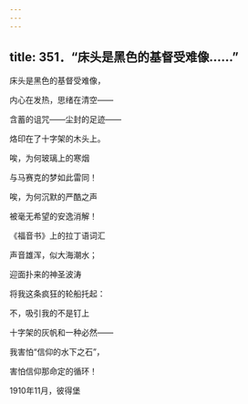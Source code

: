 ```yaml
---
---
---
```

title: 351．“床头是黑色的基督受难像……”
---




床头是黑色的基督受难像，

内心在发热，思绪在清空——

含蓄的诅咒——尘封的足迹——

烙印在了十字架的木头上。

唉，为何玻璃上的寒烟

与马赛克的梦如此雷同！

唉，为何沉默的严酷之声

被毫无希望的安逸消解！

《福音书》上的拉丁语词汇

声音雄浑，似大海潮水；

迎面扑来的神圣波涛

将我这条疯狂的轮船托起：

不，吸引我的不是钉上

十字架的灰帆和一种必然——

我害怕“信仰的水下之石”，

害怕信仰那命定的循环！

1910年11月，彼得堡